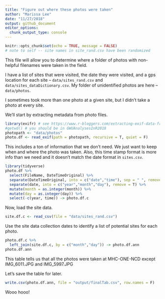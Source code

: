 ```yaml
---
title: "Figure out where these photos were taken"
author: "Marissa Lee"
date: "11/27/2018"
output: github_document
editor_options: 
  chunk_output_type: console
---
```


```r
knitr::opts_chunk$set(echo = TRUE, message = FALSE)
# note to self -- site names in site_rand.csv have been randomized
```

This file will allow you to determine where a folder of photos with non-helpful filenames were taken in the field. 

I have a list of sites that were visited, the date they were visited, and a gps location for each site --  `data/sites_rand.csv` and `data/sites_dataDictionary.csv`.  My folder of unidentified photos are here -- `data/photos`.    

I sometimes took more than one photo at a given site, but I didn't take a photo at every site.

We'll start by extracting metadata from photo files.
```r
library(exifr) # see https://www.r-bloggers.com/extracting-exif-data-from-photos-using-r/
#getwd() # you should be in GWUAnalysesInR2018
photopath <- "data/photos"
photo.df <- read_exif(path = photopath, recursive = T, quiet = F)
```

This includes a ton of information that we don't need. We just want to keep when and where the photo was taken. Also, this time stamp format is more info than we need and it doesn't match the date format in `sites.csv`. 
```r
library(tidyverse)
photo.df %>%
  select(FileName, DateTimeOriginal) %>%
  separate(DateTimeOriginal, into = c("date","time"), sep = " ", remove = F) %>%
  separate(date, into = c("year","month","day"), remove = T) %>%
  mutate(month = as.integer(month)) %>%
  mutate(day = as.integer(day)) %>%
  select(-c(year, time)) -> photo.df.c
```

Now, load the site data.
```r
site.df.c <- read_csv(file = "data/sites_rand.csv")
```

Use the site data collection dates to identify a list of potential sites for each photo. 
```r
photo.df.c %>%
  left_join(site.df.c, by = c("month","day")) -> photo.df.ann
photo.df.ann
```
This table tells us that all the photos were taken at MHC-ONE-NCD except IMG_6011.JPG and IMG_5997.JPG

Let's save the table for later.
```r
write.csv(photo.df.ann, file = "output/finalTab.csv", row.names = F)
```

Wooo hooo!



